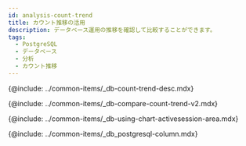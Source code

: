```yaml
---
id: analysis-count-trend
title: カウント推移の活用
description: データベース運用の推移を確認して比較することができます。
tags:
  - PostgreSQL
  - データベース
  - 分析
  - カウント推移
---
```



<!-- 카운트 추이 -->

{@include: ../common-items/_db-count-trend-desc.mdx}  

<!-- 카운트 추이 비교 -->

{@include: ../common-items/_db-compare-count-trend-v2.mdx}  

<!-- 차트 및 액티브 세션 영역 활용하기 -->

{@include: ../common-items/_db-using-chart-activesession-area.mdx}  

<!-- 컬럼 정보 안내 -->

{@include: ../common-items/_db_postgresql-column.mdx}

